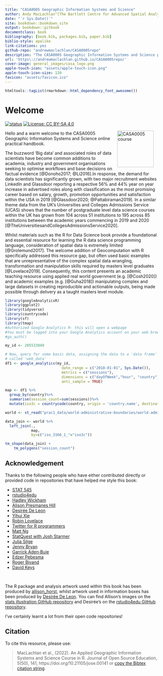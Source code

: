 ```yaml
--- 
title: "CASA0005 Geographic Information Systems and Science"
author: Andy MacLachlan^[The Bartlett Centre for Advanced Spatial Analysis, https://twitter.com/andymaclachlan] and Adam Dennett^[The Bartlett Centre for Advanced Spatial Analysis, https://twitter.com/adam_dennett]
date: "`r Sys.Date()`"
site: bookdown::bookdown_site
output: bookdown::gitbook
documentclass: book
bibliography: [book.bib, packages.bib, paper.bib]
biblio-style: apalike
link-citations: yes
github-repo: "andrewmaclachlan/CASA0005repo"
description: "The CASA0005 Geographic Information Systems and Science practical book"
url: 'https\://andrewmaclachlan.github.io/CASA0005repo/'
cover-image: general_images/casa_logo.png
apple-touch-icon: "assets/apple-touch-icon.png"
apple-touch-icon-size: 120
favicon: "assets/favicon.ico"
---
```


```r
htmltools::tagList(rmarkdown::html_dependency_font_awesome())
```
 
# Welcome {-}

[![status](https://jose.theoj.org/papers/a05734775775d1ef968e582ce9a7cb17/status.svg)](https://jose.theoj.org/papers/a05734775775d1ef968e582ce9a7cb17) [![License: CC BY-SA 4.0](https://img.shields.io/badge/License-CC_BY--SA_4.0-lightgrey.svg)](https://creativecommons.org/licenses/by-sa/4.0/)


Hello <a href="https://www.ucl.ac.uk/bartlett/casa/"><img src="general_images/casa_logo.jpg" width="120" alt="CASA0005 course" align="right" style="margin: 0 1em 0 1em" /></a> and a warm welcome to the CASA0005 Geographic Information Systems and Science online practical handbook. 

The buzzword ‘Big data’ and associated roles of data scientists have become common additions to academia, industry and government organisations seeking to optimise workflows and base decisions on factual evidence [@Donoho2017; @Li2016].In response, the demand for data scientists has significantly grown, with two major recruitment websites LinkedIn and Glassdoor reporting a respective 56% and 44% year on year increase in advertised roles along with classification as the most promising career based on salary, growth, promotion opportunities and satisfaction within the USA in 2019 [@Glassdoor2020; @Pattabiraman2019]. In a similar theme data from the UK’s Universities and Colleges Admissions Service (UCAS) shows that the number of postgraduate level data science courses within the UK has grown from 104 across 51 institutions to 195 across 85 institutions between the academic years commencing in 2019 and 2020 [@TheUniversitiesandCollegesAdmissionsService2020].

Whilst materials such as the R for Data Science book provide a foundational and essential resource for learning the R data science programming language, consideration of spatial data is extremely limited [@Grolemund2017]. The welcome addition of Geocomputation with R specifically addressed this resource gap, but often used basic examples that are unrepresentative of the complex spatial data wrangling, transformation and manipulation skills required by masters level graduates [@Lovelace2019]. Consequently, this content presents an academic teaching resource using applied real world government (e.g. [@Cosh2020]) and academic examples (e.g. [@Guha2018]) manipulating complex and large datasets in creating reproducible and actionable outputs, being made possible through delivery as a taught masters level module. 

```r
library(googleAnalyticsR)
library(ggplot2)
library(tidyverse)
library(countrycode)
library(sf)
library(tmap)
#Authorized Google Analytics R- this will open a webpage
#You must be logged into your Google Analytics account on your web browser
#ga_auth()

my_id <- 205533049 

# Now, query for some basic data, assigning the data to a 'data frame' object 
# called 'web_data'
df1 <- google_analytics(my_id, 
                          date_range = c("2018-01-01", Sys.Date()),
                          metrics = c("sessions"),
                          dimensions = c("dayOfWeek","hour", "country"),
                          anti_sample = TRUE)

map <- df1 %>%
  group_by(country)%>%
  summarise(session_count=sum(sessions))%>%
  mutate(iso3c = countrycode(country, origin = 'country.name', destination = 'iso2c'))

world <- st_read("prac1_data/world-administrative-boundaries/world-administrative-boundaries.shp")

data_join <- world %>%
  left_join(.,
            map,
            by=c("iso_3166_1_"="iso3c"))

tm_shape(data_join) +
    tm_polygons("session_count")

```


## Acknowledgement {-}

Thanks to the following people who have either contributed directly or provided code in repositories that have helped me style this book:

<div class="col2">

* [STAT 545](https://stat545.com/index.html#other-contributors)
* [rstudio4edu](https://rstudio4edu.github.io/rstudio4edu-book/)
* [Hadley Wickham](https://twitter.com/hadleywickham)
* [Alison Presmanes Hill](https://twitter.com/apreshill)
* [Desirée De Leon](https://twitter.com/dcossyle)
* [Yihui Xie](https://twitter.com/xieyihui)
* [Robin Lovelace](https://twitter.com/robinlovelace)
* [Twitter for R programmers](https://www.t4rstats.com/index.html)
* [Matt Ng](https://twitter.com/mattnkm)
* [StatQuest with Josh Starmer](https://www.youtube.com/channel/UCtYLUTtgS3k1Fg4y5tAhLbw)
* [Julia Silge](https://twitter.com/juliasilge)
* [Jenny Bryan](https://twitter.com/JennyBryan)
* [Garrick Aden‑Buie](https://twitter.com/grrrck)
* [Edzer Pebesma](https://twitter.com/edzerpebesma?lang=en)
* [Roger Bivand](https://twitter.com/RogerBivand)
* [David Keys](https://twitter.com/dgkeyes)
</div><br/>

The R package and analysis artwork used within this book has been produced by [allison_horst](https://twitter.com/allison_horst), whilst artwork used in information boxes has been produced by [Desirée De Leon](https://twitter.com/dcossyle). You can find Allison's images on the [stats illustration GitHub repository](https://github.com/allisonhorst/stats-illustrations) and Desirée's on the [rstudio4edu GitHub repository](https://github.com/rstudio4edu/rmd4edu).

I've certainly learnt a lot from their open code repositories!

## Citation {-}

To cite this resource, please use: 

> MacLachlan et al., (2022). An Applied Geographic Information Systems and Science Course in R. Journal of Open Source Education, 5(50), 141, https://doi.org/10.21105/jose.00141 or [copy the Bibtex citation string](https://github.com/andrewmaclachlan/CASA0005repo/blob/master/citation.txt).

